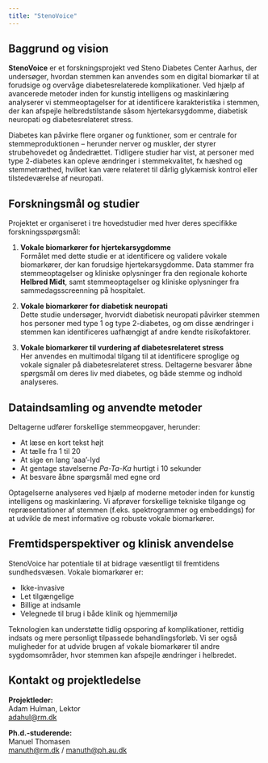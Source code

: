 ```yaml
---
title: "StenoVoice"
---
```


## Baggrund og vision

**StenoVoice** er et forskningsprojekt ved Steno Diabetes Center Aarhus, der undersøger, hvordan stemmen kan anvendes som en digital biomarkør til at forudsige og overvåge diabetesrelaterede komplikationer. Ved hjælp af avancerede metoder inden for kunstig intelligens og maskinlæring analyserer vi stemmeoptagelser for at identificere karakteristika i stemmen, der kan afspejle helbredstilstande såsom hjertekarsygdomme, diabetisk neuropati og diabetesrelateret stress.

Diabetes kan påvirke flere organer og funktioner, som er centrale for stemmeproduktionen – herunder nerver og muskler, der styrer strubehovedet og åndedrættet. Tidligere studier har vist, at personer med type 2-diabetes kan opleve ændringer i stemmekvalitet, fx hæshed og stemmetræthed, hvilket kan være relateret til dårlig glykæmisk kontrol eller tilstedeværelse af neuropati.

## Forskningsmål og studier

Projektet er organiseret i tre hovedstudier med hver deres specifikke forskningsspørgsmål:

1. **Vokale biomarkører for hjertekarsygdomme**  
   Formålet med dette studie er at identificere og validere vokale biomarkører, der kan forudsige hjertekarsygdomme. Data stammer fra stemmeoptagelser og kliniske oplysninger fra den regionale kohorte **Helbred Midt**, samt stemmeoptagelser og kliniske oplysninger fra sammedagsscreenning på hospitalet.

2. **Vokale biomarkører for diabetisk neuropati**  
   Dette studie undersøger, hvorvidt diabetisk neuropati påvirker stemmen hos personer med type 1 og type 2-diabetes, og om disse ændringer i stemmen kan identificeres uafhængigt af andre kendte risikofaktorer.

3. **Vokale biomarkører til vurdering af diabetesrelateret stress**  
   Her anvendes en multimodal tilgang til at identificere sproglige og vokale signaler på diabetesrelateret stress. Deltagerne besvarer åbne spørgsmål om deres liv med diabetes, og både stemme og indhold analyseres.

## Dataindsamling og anvendte metoder

Deltagerne udfører forskellige stemmeopgaver, herunder:

- At læse en kort tekst højt  
- At tælle fra 1 til 20  
- At sige en lang 'aaa'-lyd  
- At gentage stavelserne *Pa-Ta-Ka* hurtigt i 10 sekunder  
- At besvare åbne spørgsmål med egne ord

Optagelserne analyseres ved hjælp af moderne metoder inden for kunstig intelligens og maskinlæring. Vi afprøver forskellige tekniske tilgange og repræsentationer af stemmen (f.eks. spektrogrammer og embeddings) for at udvikle de mest informative og robuste vokale biomarkører.

## Fremtidsperspektiver og klinisk anvendelse

StenoVoice har potentiale til at bidrage væsentligt til fremtidens sundhedsvæsen. Vokale biomarkører er:

- Ikke-invasive  
- Let tilgængelige  
- Billige at indsamle  
- Velegnede til brug i både klinik og hjemmemiljø  

Teknologien kan understøtte tidlig opsporing af komplikationer, rettidig indsats og mere personligt tilpassede behandlingsforløb. Vi ser også muligheder for at udvide brugen af vokale biomarkører til andre sygdomsområder, hvor stemmen kan afspejle ændringer i helbredet.

## Kontakt og projektledelse

**Projektleder:**  
Adam Hulman, Lektor  
[adahul@rm.dk](mailto:adahul@rm.dk)

**Ph.d.-studerende:**  
Manuel Thomasen  
[manuth@rm.dk](mailto:manuth@rm.dk) / [manuth@ph.au.dk](mailto:manuth@ph.au.dk)
<!--
## Protokol

Du kan læse mere om projektets design og metoder i vores forskningsprotokol:  
📄 [Download StenoVoice-protokol (PDF)](link)
-->
